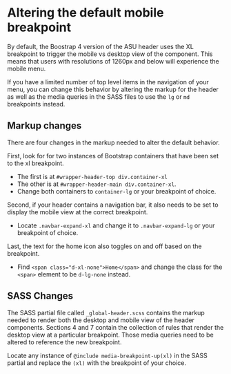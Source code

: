 
<Meta title="Docs/Global Header/Mobile Beakpoint" />

# Altering the default mobile breakpoint

By default, the Boostrap 4 version of the ASU header uses the XL breakpoint to trigger the mobile vs desktop view of the component. This means that users with resolutions of 1260px and below will experience the mobile menu.

If you have a limited number of top level items in the navigation of your menu, you can change this behavior by altering the markup for the header as well as the media queries in the SASS files to use the `lg` or `md` breakpoints instead.

## Markup changes

There are four changes in the markup needed to alter the default behavior.

First, look for for two instances of Bootstrap containers that have been set to the xl breakpoint.

- The first is at `#wrapper-header-top div.container-xl`
- The other is at `#wrapper-header-main div.container-xl`.
- Change both containers to `container-lg` or your breakpoint of choice.

Second, if your header contains a navigation bar, it also needs to be set to display the mobile view at the correct breakpoint.

- Locate `.navbar-expand-xl` and change it to `.navbar-expand-lg` or your breakpoint of choice.

Last, the text for the home icon also toggles on and off based on the breakpoint.

- Find `<span class="d-xl-none">Home</span>` and change the class for the `<span>` element to be `d-lg-none` instead.

## SASS Changes

The SASS partial file called `_global-header.scss` contains the markup needed to render both the desktop and mobile view of the header components. Sections 4 and 7 contain the collection of rules that render the desktop view at a particular breakpoint. Those media queries need to be altered to reference the new breakpoint.

Locate any instance of `@include media-breakpoint-up(xl)` in the SASS partial and replace the `(xl)` with the breakpoint of your choice.
